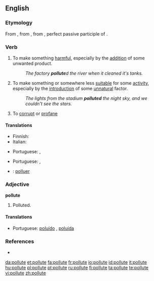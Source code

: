 ==English==

===Etymology===
From {{etyl|enm|en}} {{term|polluten||lang=enm}}, from {{etyl|la|en}} {{term|pollutum|pollūtum||lang=la|}}, from {{term|pollutus|pollūtus|no longer virgin", "unchaste|lang=la}}, perfect passive participle of {{term|polluo|polluō|lang=la|soil", "defile", "dishonor}}.

===Verb===
{{en-verb|pollut|es}}

# {{transitive}} To make something [[harmful]], especially by the [[addition]] of some unwanted product.
#: ''The factory '''pollute'''d the river when it cleaned it's tanks.''
# {{transitive}} To make something or somewhere less [[suitable]] for some [[activity]], especially by the [[introduction]] of some [[unnatural]] factor.
#: ''The lights from the stadium '''polluted''' the night sky, and we couldn't see the stars.''
# {{dated}} To [[corrupt]] or [[profane]]

====Translations====
{{trans-top|to make something harmful}}
* Finnish: {{t+|fi|saastuttaa}}
* Italian: {{t|it|inquinare}}
{{trans-mid}}
* Portuguese: {{t+|pt|contaminar}}, {{t+|pt|poluir}}
{{trans-bottom}}

{{trans-top|to make something or somewhere less suitable}}
* Portuguese: {{t+|pt|poluir}}, {{t+|pt|sujar}}
{{trans-mid}}
{{trans-bottom}}

{{checktrans-top}}
* {{ttbc|Interlingua}}: [[polluer]]
{{checktrans-mid}}
{{checktrans-bottom}}

===Adjective===
'''pollute'''

# {{rare}} Polluted.

====Translations====
* Portuguese: [[poluído]] {{m}}, [[poluída]] {{f}}

===References===
* {{R:Webster 1913}}

[[da:pollute]]
[[et:pollute]]
[[fa:pollute]]
[[fr:pollute]]
[[io:pollute]]
[[id:pollute]]
[[it:pollute]]
[[hu:pollute]]
[[pl:pollute]]
[[pt:pollute]]
[[ru:pollute]]
[[fi:pollute]]
[[ta:pollute]]
[[te:pollute]]
[[vi:pollute]]
[[zh:pollute]]